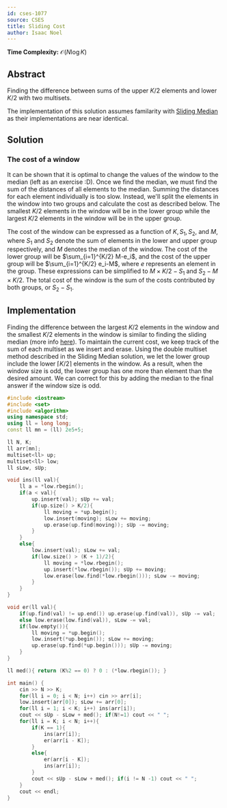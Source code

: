 ```yaml
---
id: cses-1077
source: CSES
title: Sliding Cost
author: Isaac Noel
---
```


**Time Complexity:** $\mathcal{O}(N\log K)$

## Abstract

Finding the difference between sums of the upper $K/2$ elements and lower $K/2$
with two multisets.

<Warning>

The implementation of this solution assumes familarity with
[Sliding Median](/gold/sliding#problem-https://cses.fi/problemset/task/1076) as
their implementations are near identical.

</Warning>

## Solution

### The cost of a window

It can be shown that it is optimal to change the values of the window to the
median (left as an exercise :D). Once we find the median, we must find the sum
of the distances of all elements to the median. Summing the distances for each
element individually is too slow. Instead, we'll split the elements in the
window into two groups and calculate the cost as described below. The smallest
$K/2$ elements in the window will be in the lower group while the largest $K/2$
elements in the window will be in the upper group.

The cost of the window can be expressed as a function of $K,S_1,S_2$, and $M$,
where $S_1$ and $S_2$ denote the sum of elements in the lower and upper group
respectively, and $M$ denotes the median of the window. The cost of the lower
group will be $\sum_{i=1}^{K/2} M-e_i$, and the cost of the upper group will be
$\sum_{i=1}^{K/2} e_i-M$, where $e$ represents an element in the group. These
expressions can be simplified to $M\times K/2 - S_1$ and $S_2 - M\times K/2$.
The total cost of the window is the sum of the costs contributed by both groups,
or $S_2-S_1$.

## Implementation

Finding the difference between the largest $K/2$ elements in the window and the
smallest $K/2$ elements in the window is similar to finding the sliding median
(more info [here](/solutions/cses-1076?lang=cpp)). To maintain the current cost,
we keep track of the sum of each multiset as we insert and erase. Using the
double multiset method described in the Sliding Median solution, we let the
lower group include the lower $\lceil K/2 \rceil$ elements in the window. As a
result, when the window size is odd, the lower group has one more than element
than the desired amount. We can correct for this by adding the median to the
final answer if the window size is odd.

```cpp
#include <iostream>
#include <set>
#include <algorithm>
using namespace std;
using ll = long long;
const ll mn = (ll) 2e5+5;

ll N, K;
ll arr[mn];
multiset<ll> up;
multiset<ll> low;
ll sLow, sUp;

void ins(ll val){
	ll a = *low.rbegin();
	if(a < val){
		up.insert(val); sUp += val;
		if(up.size() > K/2){
			ll moving = *up.begin();
			low.insert(moving); sLow += moving;
			up.erase(up.find(moving)); sUp -= moving;
		}
	}
	else{
		low.insert(val); sLow += val;
		if(low.size() > (K + 1)/2){
			ll moving = *low.rbegin();
			up.insert(*low.rbegin()); sUp += moving;
			low.erase(low.find(*low.rbegin())); sLow -= moving;
		}
	}
}

void er(ll val){
	if(up.find(val) != up.end()) up.erase(up.find(val)), sUp -= val;
	else low.erase(low.find(val)), sLow -= val;
	if(low.empty()){
		ll moving = *up.begin();
		low.insert(*up.begin()); sLow += moving;
		up.erase(up.find(*up.begin())); sUp -= moving;
	}
}

ll med(){ return (K%2 == 0) ? 0 : (*low.rbegin()); }

int main() {
	cin >> N >> K;
	for(ll i = 0; i < N; i++) cin >> arr[i];
	low.insert(arr[0]); sLow += arr[0];
	for(ll i = 1; i < K; i++) ins(arr[i]);
	cout << sUp - sLow + med(); if(N!=1) cout << " ";
	for(ll i = K; i < N; i++){
		if(K == 1){
			ins(arr[i]);
			er(arr[i - K]);
		}
		else{
			er(arr[i - K]);
			ins(arr[i]);
		}
		cout << sUp - sLow + med(); if(i != N -1) cout << " ";
	}
	cout << endl;
}
```
